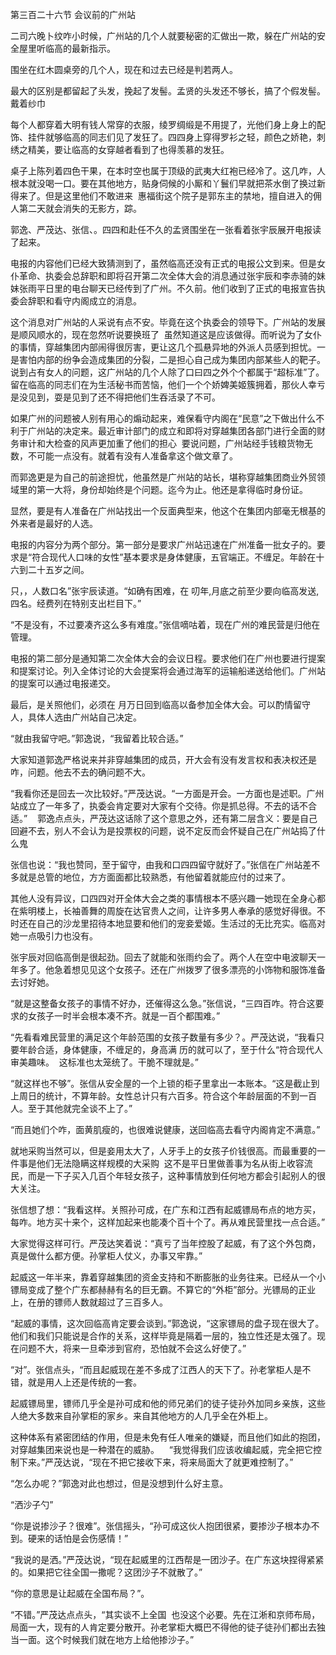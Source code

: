 

第三百二十六节 会议前的广州站

二司六晚卜纹咋小时候，广州站的几个人就要秘密的汇做出一欺，躲在广州站的安全屋里听临高的最新指示。

围坐在红木圆桌旁的几个人，现在和过去已经是判若两人。

最大的区别是都留起了头发，挽起了发髻。孟贤的头发还不够长，搞了个假发髻。戴着纱巾

每个人都穿着大明有钱人常穿的衣服，绫罗绸缎是不用提了，光他们身上身上的配饰、挂件就够临高的同志们见了发狂了。四四身上穿得罗衫之轻，颜色之娇艳，刺绣之精美，要让临高的女穿越者看到了也得羡慕的发狂。

桌子上陈列着四色干果，在本时空也属于顶级的武夷大红袍已经冷了。这几咋，人根本就没喝一口。要在其他地方，贴身伺候的小厮和丫鬟们早就把茶水倒了换过新得来了。但是这里他们不敢进来  惠福街这个院子是郭东主的禁地，擅自进入的佣人第二天就会消失的无影方，踪。

郭逸、严茂达、张信、。四四和赴任不久的孟贤围坐在一张看着张宇辰展开电报读了起来。

电报的内容他们已经大致猜测到了，虽然临高还没有正式的电报公文到来。但是女仆革命、执委会总辞职和即将召开第二次全体大会的消息通过张宇辰和李赤骑的妹妹张雨平日里的电台聊天已经传到了广州。不久前。他们收到了正式的电报宣告执委会辞职和看守内阁成立的消息。

这个消息对广州站的人采说有点不安。毕竟在这个执委会的领导下。广州站的发展是顺风顺水的，现在忽然听说要换班了  虽然知道这是应该做得。而听说为了女仆的事情，穿越集团内部闹得很厉害，更让这几个孤悬异地的外派人员感到担忧。一是害怕内部的纷争会造成集团的分裂，二是担心自己成为集团内部某些人的靶子。说到占有女人的问题，这广州站的几个人除了口曰四之外个个都属于“超标准”了。留在临高的同志们在为生活秘书而苦恼，他们一个个娇婢美姬簇拥着，那伙人幸亏是没见到，耍是见到了还不得把他们生吞活录了不可。

如果广州的问题被人别有用心的煽动起来，难保看守内阁在“民意”之下做出什么不利于广州站的决定来。最近审计部门的成立和即将对穿越集团各部门进行全面的财务审计和大检查的风声更加重了他们的担心  要说问题，广州站经手钱粮货物无数，不可能一点没有。就着有没有人准备拿这个做文章了。

而郭逸更是为自己的前途担忧，他虽然是广州站的站长，堪称穿越集团商业外贸领域里的第一大将，身份却始终是个问题。迄今为止。他还是拿得临时身份证。

显然，要是有人准备在广州站找出一个反面典型来，他这个在集团内部毫无根基的外来者是最好的人选。

电报的内容分为两个部分。第一部分是要求广州站迅速在广州准备一批女子的。要求是“符合现代人口味的女性”基本要求是身体健康，五官端正。不缠足。年龄在十六到二十五岁之间。

只，，人数口名”张宇辰读道。“如确有困难，在 叨年,月底之前至少要向临高发送,四名。经费列在特别支出栏目下。”

“不是没有，不过要凑齐这么多有难度。”张信嘀咕着，现在广州的难民营是归他在管理。

电报的第二部分是通知第二次全体大会的会议日程。要求他们在广州也要进行提案和提案讨论。列入全体讨论的大会提案将会通过海军的运输船递送给他们。广州站的提案可以通过电报递交。

最后，是关照他们，必须在 月万日回到临高以备参加全体大会。可以酌情留守人，具体人选由广州站自己决定。

“就由我留守吧。”郭逸说，“我留着比较合适。”

大家知道郭逸严格说来并非穿越集团的成员，开大会有没有发言权和表决权还是咋，问题。他去不去的确问题不大。

“我看你还是回去一次比较好。”严茂达说。“一方面是开会。一方面也是述职。广州站成立了一年多了，执委会肯定要对大家有个交待。你是抓总得。不去的话不合适。”    郭逸点点头，严茂达这话除了这个意思之外，还有第二层含义：要是自己回避不去，别人不会认为是投票权的问题，说不定反而会怀疑自己在广州站捣了什么鬼

张信也说：“我也赞同，至于留守，由我和口四四留守就好了。”张信在广州站差不多就是总管的地位，方方面面都比较熟悉，有他留着就能应付的过来了。

其他人没有异议，口四四对开全体大会之类的事情根本不感兴趣一她现在全身心都在紫明楼上，长袖善舞的周旋在达官贵人之间，让许多男人奉承的感觉好得很。不时还在自己的沙龙里招待本地显要和他们的宠妾爱姬。生活过的无比充实。临高对她一点吸引力也没有。

张宇辰对回临高倒是很起劲。回去了就能和张雨约会了。两个人在空中电波聊天一年多了。他急着想见见这个女孩子。还在广州拨罗了很多漂亮的小饰物和服饰准备去讨好她。

“就是这整备女孩子的事情不好办，还催得这么急。”张信说，“三四百咋。符合这要求的女孩子一时半会根本凑不齐。就是一百个都围难。”

“先看看难民营里的满足这个年龄范围的女孩子数量有多少？。严茂达说，“我看只要年龄合适，身体健康，不缠足的，身高满 历的就可以了，至于什么“符合现代人审美趣味。  这标准也太笼统了。干脆不理就是。”

“就这样也不够”。张信从安全屋的一个上锁的柜子里拿出一本账本。“这是截止到上周日的统计，不算年龄。女性总计只有六百多。符合这个年龄层面的不到一百人。至于其他就完全谈不上了。”

“而且她们个咋，面黄肌瘦的，也很难说健康，送回临高去看守内阁肯定不满意。”

就地采购当然可以，但是妾用太大了，人牙手上的女孩子价钱很高。而最重要的一件事是他们无法隐瞒这样规模的大采购  这不是平日里做善事为名从街上收容流民，而是一下子买入几百个年轻女孩子，这种事情放到任何地方都会引起别人的很大关注。

张信想了想：“我看这样。关照孙可成，在广东和江西有起威镖局布点的地方买，每咋。地方买十来个，这样加起来也能凑个百十个了。再从难民营里找一点合适。”

大家觉得这样可行。严茂达笑着说：“真亏了当年控股了起威，有了这个外包商，真是做什么都方便。孙掌柜人仗义，办事又牢靠。”

起威这一年半来，靠着穿越集团的资金支持和不断膨胀的业务往来。已经从一个小镖局变成了整个广东都赫赫有名的巨无霸。不算它的“外柜”部分。光镖局的正业上，在册的镖师人数就超过了三百多人。

“起威的事情，这次回临高肯定要会谈到。”郭逸说，“这家镖局的盘子现在很大了。他们和我们只能说是合作的关系，这样毕竟是隔着一层的，独立性还是太强了。现在问题不大，将来一旦牵涉到官府，恐怕就不会这么好使了。”

“对”。张信点头，“而且起威现在差不多成了江西人的天下了。孙老掌柜人是不错，就是用人上还是传统的一套。

起威镖局里，镖师几乎全是孙可成和他的师兄弟们的徒子徒孙外加同乡亲族，这些人绝大多数来自孙掌柜的家乡。来自其他地方的人几乎全在外柜上。

这种体系有紧密团结的作用，但是未免有任人唯亲的嫌疑，而且他们如此的抱团，对穿越集团来说也是一种潜在的威胁。    “我觉得我们应该收编起威，完全把它控制下来。”严茂达说，“现在不把它接收下来，将来局面大了就更难控制了。”

“怎么办呢？”郭逸对此也想过，但是没想到什么好主意。

“洒沙子勺”

“你是说掺沙子？很难”。张信摇头，“孙可成这伙人抱团很紧，要掺沙子根本办不到。硬来的话怕是会伤感情！”

“我说的是洒。”严茂达说，“现在起威里的江西帮是一团沙子。在广东这块捏得紧紧的。如果把它往全国一撒呢？这团沙子不就散了。”

“你的意思是让起威在全国布局？”。

“不错。”严茂达点点头，“其实谈不上全国  也没这个必要。先在江淅和京师布局，局面一大，现有的人肯定要分散开。孙老掌柜大概巴不得他的徒子徒孙们都出去独当一面。这个时候我们就在地方上给他掺沙子。”

